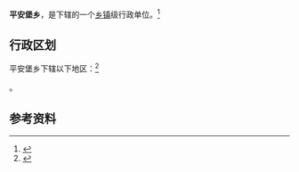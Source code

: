{{中国乡级行政区|21/12/24/216/000}}

'''平安堡乡'''，是{{PRC admin/fullname|21/12/24/216/000|3}}下辖的一个[[乡镇|乡镇]]级行政单位。<ref>{{PRC admin/ref sgc|{{PRC admin/parent|21/12/24/216/000}}}}</ref>

== 行政区划 ==

平安堡乡下辖以下地区：<ref>{{PRC admin/ref sgc|21/12/24/216/000}}</ref>

{{PRC admin/children|21/12/24/216/000}}。

== 参考资料 ==

{{reflist}}

{{行政区划小作品}}
{{PRC admin/navcat|21/12/24/216/000}}